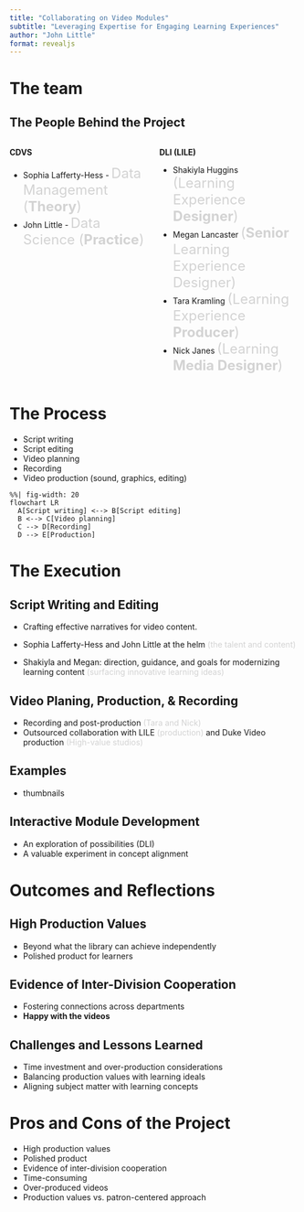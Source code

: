 ```yaml
---
title: "Collaborating on Video Modules"
subtitle: "Leveraging Expertise for Engaging Learning Experiences"
author: "John Little"
format: revealjs
---
```


# The team

## The People Behind the Project

::: columns
::: {.column width="50%"}
**CDVS**

-   Sophia Lafferty-Hess - [Data Management (**Theory**)]{style="font-size: x-large; color: lightgray"}
-   John Little - [Data Science (**Practice**)]{style="font-size: x-large; color: lightgray"}
:::

::: {.column width="50%"}
**DLI (LILE)**

-   Shakiyla Huggins [(Learning Experience **Designer**)]{style="font-size: x-large; color: lightgray"}
-   Megan Lancaster [(**Senior** Learning Experience Designer)]{style="font-size: x-large; color: lightgray"}
-   Tara Kramling [(Learning Experience **Producer**)]{style="font-size: x-large; color: lightgray"}
-   Nick Janes [(Learning **Media Designer**)]{style="font-size: x-large; color: lightgray"}
:::
:::

# The Process

-   Script writing
-   Script editing
-   Video planning
-   Recording
-   Video production (sound, graphics, editing)

<!--# https://mermaid.js.org/syntax/flowchart.html -->

```mermaid
%%| fig-width: 20
flowchart LR
  A[Script writing] <--> B[Script editing]
  B <--> C[Video planning]
  C --> D[Recording]
  D --> E[Production]

```

# The Execution

## Script Writing and Editing

-   Crafting effective narratives for video content.

- Sophia Lafferty-Hess and John Little at the helm [(the talent and content)]{style="color: lightgray"}

-   Shakiyla and Megan: direction, guidance, and goals for modernizing learning content [(surfacing innovative learning ideas)]{style="color: lightgray"}

## Video Planing, Production, & Recording

-   Recording and post-production [(Tara and Nick)]{style="color: lightgray"}
-   Outsourced collaboration with LILE [(production)]{style="color: lightgray"} and Duke Video production [(High-value studios)]{style="color: lightgray"}

## Examples

-   thumbnails

## Interactive Module Development

-   An exploration of possibilities (DLI)
-   A valuable experiment in concept alignment

# Outcomes and Reflections

## High Production Values

-   Beyond what the library can achieve independently
-   Polished product for learners

## Evidence of Inter-Division Cooperation

-   Fostering connections across departments
-   **Happy with the videos**

## Challenges and Lessons Learned

-   Time investment and over-production considerations
-   Balancing production values with learning ideals
-   Aligning subject matter with learning concepts

# Pros and Cons of the Project

-   High production values
-   Polished product
-   Evidence of inter-division cooperation
-   Time-consuming
-   Over-produced videos
-   Production values vs. patron-centered approach
